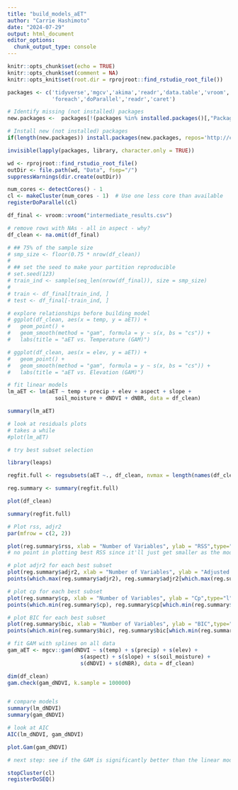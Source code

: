 ```yaml
---
title: "build_models_aET"
author: "Carrie Hashimoto"
date: "2024-07-29"
output: html_document
editor_options: 
  chunk_output_type: console
---
```


```r
knitr::opts_chunk$set(echo = TRUE)
knitr::opts_chunk$set(comment = NA)
knitr::opts_knit$set(root.dir = rprojroot::find_rstudio_root_file())
```

```r
packages <- c('tidyverse','mgcv','akima','readr','data.table','vroom',
              'foreach','doParallel','readr','caret')

# Identify missing (not installed) packages
new.packages <-  packages[!(packages %in% installed.packages()[,"Package"])]

# Install new (not installed) packages
if(length(new.packages)) install.packages(new.packages, repos='http://cran.rstudio.com/') else print('All required packages are installed.')

invisible(lapply(packages, library, character.only = TRUE))
```

```r
wd <- rprojroot::find_rstudio_root_file()
outDir <- file.path(wd, "Data", fsep="/")
suppressWarnings(dir.create(outDir)) 

num_cores <- detectCores() - 1
cl <- makeCluster(num_cores - 1)  # Use one less core than available
registerDoParallel(cl)
```

```r
df_final <- vroom::vroom("intermediate_results.csv")

# remove rows with NAs - all in aspect - why?
df_clean <- na.omit(df_final)

# ## 75% of the sample size
# smp_size <- floor(0.75 * nrow(df_clean))
# 
# ## set the seed to make your partition reproducible
# set.seed(123)
# train_ind <- sample(seq_len(nrow(df_final)), size = smp_size)
# 
# train <- df_final[train_ind, ]
# test <- df_final[-train_ind, ]

# explore relationships before building model
# ggplot(df_clean, aes(x = temp, y = aET)) +
#   geom_point() +
#   geom_smooth(method = "gam", formula = y ~ s(x, bs = "cs")) +
#   labs(title = "aET vs. Temperature (GAM)")

# ggplot(df_clean, aes(x = elev, y = aET)) +
#   geom_point() +
#   geom_smooth(method = "gam", formula = y ~ s(x, bs = "cs")) +
#   labs(title = "aET vs. Elevation (GAM)")

# fit linear models
lm_aET <- lm(aET ~ temp + precip + elev + aspect + slope + 
               soil_moisture + dNDVI + dNBR, data = df_clean)

summary(lm_aET)

# look at residuals plots
# takes a while
#plot(lm_aET)

# try best subset selection

library(leaps)

regfit.full <- regsubsets(aET ~., df_clean, nvmax = length(names(df_clean)) - 1)

reg.summary <- summary(regfit.full)

plot(df_clean)

summary(regfit.full)

# Plot rss, adjr2
par(mfrow = c(2, 2))

plot(reg.summary$rss, xlab = "Number of Variables", ylab = "RSS",type="l")
# no point in plotting best RSS since it'll just get smaller as the model grows

# plot adjr2 for each best subset
plot(reg.summary$adjr2, xlab = "Number of Variables", ylab = "Adjusted RSq",type="l")
points(which.max(reg.summary$adjr2), reg.summary$adjr2[which.max(reg.summary$adjr2)], col = "red",cex=2, pch = 20)

# plot cp for each best subset
plot(reg.summary$cp, xlab = "Number of Variables", ylab = "Cp",type="l")
points(which.min(reg.summary$cp), reg.summary$cp[which.min(reg.summary$cp)], col = "red",cex=2, pch = 20)

# plot BIC for each best subset
plot(reg.summary$bic, xlab = "Number of Variables", ylab = "BIC",type="l")
points(which.min(reg.summary$bic), reg.summary$bic[which.min(reg.summary$bic)], col = "red",cex=2, pch = 20)
```

```r
# fit GAM with splines on all data
gam_aET <- mgcv::gam(dNDVI ~ s(temp) + s(precip) + s(elev) + 
                       s(aspect) + s(slope) + s(soil_moisture) +
                       s(dNDVI) + s(dNBR), data = df_clean)

dim(df_clean)
gam.check(gam_dNDVI, k.sample = 100000)


# compare models
summary(lm_dNDVI)
summary(gam_dNDVI)

# look at AIC
AIC(lm_dNDVI, gam_dNDVI)

plot.Gam(gam_dNDVI)
```

```r
# next step: see if the GAM is significantly better than the linear model


```

```r
stopCluster(cl)
registerDoSEQ()
```

